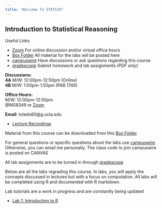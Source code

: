 ```yaml
---
title: "Welcome To STATS10"
---
```


## Introduction to Statistical Reasoning


:::callout-important
Useful Links

- [Zoom](https://ucla.zoom.us/j/4285433918?pwd=TVpIRndYYmZSeTg0NUUvYlhTWllUQT09)
For online discussion and/or virtual office hours
- [Box Folder](https://app.box.com/s/3pfoq99zhvyyi99wdc1kzoojsihgcoxu) All material for the labs will be posted here
- [campuswire](https://campuswire.com) Have discussions or ask questions regarding this course
- [gradescope](https://www.gradescope.com) Submit homework and lab assignments *(PDF only)*
:::


**Discussions:** <br/>
**4A** M/W: 12:00pm-12:50pm (Online)
 <br/>
**4B** M/W: 1:00pm-1:50pm (PAB 1749)

**Office Hours:** <br/>
M/W: 12:00pm-12:50pm <br/>
@MS8349 or
[Zoom](https://ucla.zoom.us/j/4285433918?pwd=TVpIRndYYmZSeTg0NUUvYlhTWllUQT09)

**Email**: toledo60@g.ucla.edu


- [Lecture Recordings](/zoom.qmd)

Material from this course can be downloaded from this [Box Folder](https://app.box.com/s/3pfoq99zhvyyi99wdc1kzoojsihgcoxu)

For general questions or specific questions about the labs use [campuswire](https://campuswire.com). Otherwise, you can email me personally. The class code to join campuswire is posted on CANVAS


All lab assignments are to be turned in through [gradescope](https://www.gradescope.com)

Below are all the labs regrading this course. 
In labs, you will apply the concepts discussed in lectures but with a focus on computation. All labs will be completed using R and documented with R markdown.

::: callout-warning
Lab tutorials are a work in progress and are constantly being updated
:::

- [Lab 1: Introduction to R](/ucla/stats10/lab1.qmd)


